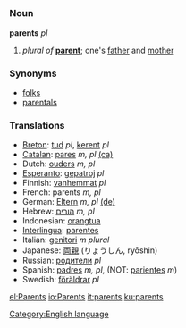 =={{en}}==
[[Category:English language]]
===Noun===
'''parents''' ''pl''

#''plural of'' '''[[parent]]'''; one's [[father]] and [[mother]]
===Synonyms===
*[[folks]]
*[[parentals]]
===Translations===
*[[Breton]]: [[tud]] ''pl'', [[kerent]] ''pl''
*[[Catalan]]: [[pares]] ''m, pl'' [[:ca:pares|(ca)]]
*Dutch: [[ouders]] ''m, pl''
*[[Esperanto]]: [[gepatroj]] ''pl''
*Finnish: [[vanhemmat]] ''pl''
*French: parents ''m, pl''
*German: [[Eltern]] ''m, pl'' [[:ca:Eltern|(de)]]
*Hebrew: [[הורים]] ''m, pl''
*Indonesian: [[orangtua]]
*[[Interlingua]]: [[parentes]]
*Italian: [[genitori]] ''m plural''
*Japanese: [[両親]] (りょうしん, ryōshin)
*Russian: [[родители]] ''pl''
*Spanish: [[padres]] ''m, pl'', (NOT: [[pariente]]s ''m'')
*Swedish: [[föräldrar]] ''pl''
[[el:Parents]]
[[io:Parents]]
[[it:parents]]
[[ku:parents]]